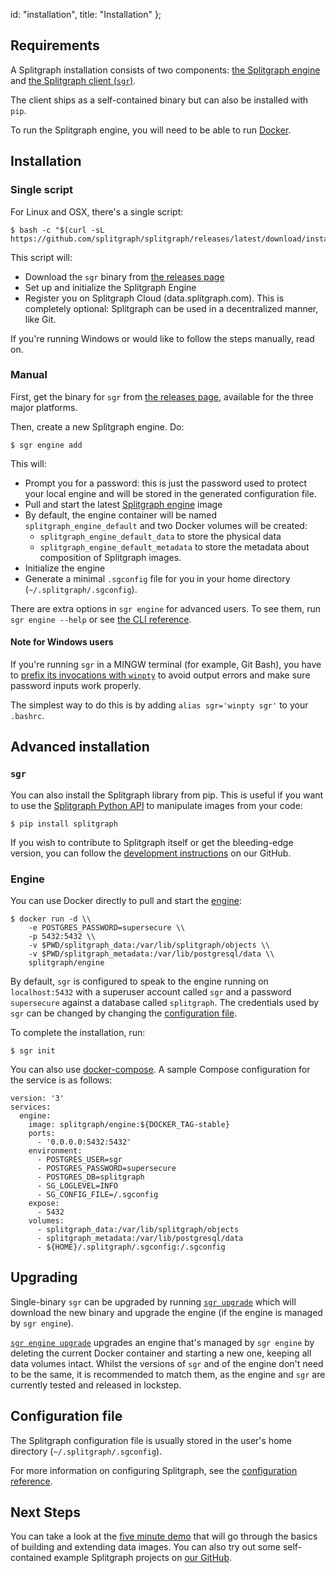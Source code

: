   id: "installation",
  title: "Installation"
};

## Requirements

A Splitgraph installation consists of two components: [the Splitgraph engine](../architecture/splitgraph_engine) and [the Splitgraph client (`sgr`)](../architecture/sgr_client).

The client ships as a self-contained binary but can also be installed with `pip`.

To run the Splitgraph engine, you will need to be able to run [Docker](https://www.docker.com/get-started).

## Installation

### Single script

For Linux and OSX, there's a single script:

```
$ bash -c "$(curl -sL https://github.com/splitgraph/splitgraph/releases/latest/download/install.sh)"
```

This script will:

  * Download the `sgr` binary from [the releases page](https://github.com/splitgraph/splitgraph/releases/latest)
  * Set up and initialize the Splitgraph Engine
  * Register you on Splitgraph Cloud (data.splitgraph.com). This is completely optional:
   Splitgraph can be used in a decentralized manner, like Git.

If you're running Windows or would like to follow the steps manually, read on.

### Manual

First, get the binary for `sgr` from [the releases page](https://github.com/splitgraph/splitgraph/releases/latest), available for the three major platforms.

Then, create a new Splitgraph engine. Do:

```
$ sgr engine add
```

This will:

  * Prompt you for a password: this is just the password used to protect your
    local engine and will be stored in the generated configuration file.
  * Pull and start the latest [Splitgraph engine](https://hub.docker.com/r/splitgraph/engine/) image
  * By default, the engine container will be named `splitgraph_engine_default` and two Docker volumes
    will be created:
    * `splitgraph_engine_default_data` to store the physical data
    * `splitgraph_engine_default_metadata` to store the metadata about composition of Splitgraph images.
  * Initialize the engine
  * Generate a minimal `.sgconfig` file for you in your home directory (`~/.splitgraph/.sgconfig`).

There are extra options in `sgr engine` for advanced users. To see them, run `sgr engine --help` or
see [the CLI reference](../sgr/engine_management/engine_add).

#### Note for Windows users

If you're running `sgr` in a MINGW terminal (for example, Git Bash), you have to [prefix its invocations with `winpty`](https://stackoverflow.com/questions/32597209/python-not-working-in-the-command-line-of-git-bash/32599341#32599341) to avoid output errors and make sure password inputs work properly.

The simplest way to do this is by adding `alias sgr='winpty sgr'` to your `.bashrc`.

## Advanced installation

### `sgr`

You can also install the Splitgraph library from pip. This is useful if you want to use the
[Splitgraph Python API](../python_api/splitgraph) to manipulate images from your code:

```
$ pip install splitgraph
```

If you wish to contribute to Splitgraph itself or get the bleeding-edge version, you can follow
the [development instructions](https://github.com/splitgraph/splitgraph/#setting-up-a-development-environment)
on our GitHub.

### Engine

You can use Docker directly to pull and start the
[engine](https://hub.docker.com/r/splitgraph/engine/):

```
$ docker run -d \\
    -e POSTGRES_PASSWORD=supersecure \\
    -p 5432:5432 \\
    -v $PWD/splitgraph_data:/var/lib/splitgraph/objects \\
    -v $PWD/splitgraph_metadata:/var/lib/postgresql/data \\
    splitgraph/engine
```

By default, `sgr` is configured to speak to the engine running on
`localhost:5432` with a superuser account called `sgr` and a password
`supersecure` against a database called `splitgraph`. The credentials used by `sgr`
can be changed by changing the [configuration file](#configuration-file).

To complete the installation, run:

```
$ sgr init
```

You can also use [docker-compose](https://docs.docker.com/compose/). A sample
Compose configuration for the service is as follows:

```
version: '3'
services:
  engine:
    image: splitgraph/engine:${DOCKER_TAG-stable}
    ports:
      - '0.0.0.0:5432:5432'
    environment:
      - POSTGRES_USER=sgr
      - POSTGRES_PASSWORD=supersecure
      - POSTGRES_DB=splitgraph
      - SG_LOGLEVEL=INFO
      - SG_CONFIG_FILE=/.sgconfig
    expose:
      - 5432
    volumes:
      - splitgraph_data:/var/lib/splitgraph/objects
      - splitgraph_metadata:/var/lib/postgresql/data
      - ${HOME}/.splitgraph/.sgconfig:/.sgconfig
```

## Upgrading

Single-binary `sgr` can be upgraded by running [`sgr upgrade`](../sgr/miscellaneous/upgrade) which
will download the new binary and upgrade the engine (if the engine is managed by `sgr engine`).

[`sgr engine upgrade`](../sgr/miscellaneous/engine/upgrade) upgrades an engine that's managed by `sgr engine`
by deleting the current Docker container and starting a new one, keeping all data volumes intact.
Whilst the versions of `sgr` and of the engine don't need to be the same, it is recommended to match them, as the engine and `sgr` are currently tested and released in lockstep.

## Configuration file

The Splitgraph configuration file is usually stored in the user's home directory (`~/.splitgraph/.sgconfig`).

For more information on configuring Splitgraph, see the [configuration reference](../configuration/introduction).

## Next Steps

You can take a look at the [five minute demo](five_minute_demo) that will go through the basics of building
and extending data images. You can also try out some self-contained example Splitgraph projects
on [our GitHub](https://github.com/splitgraph/splitgraph/tree/master/examples).
